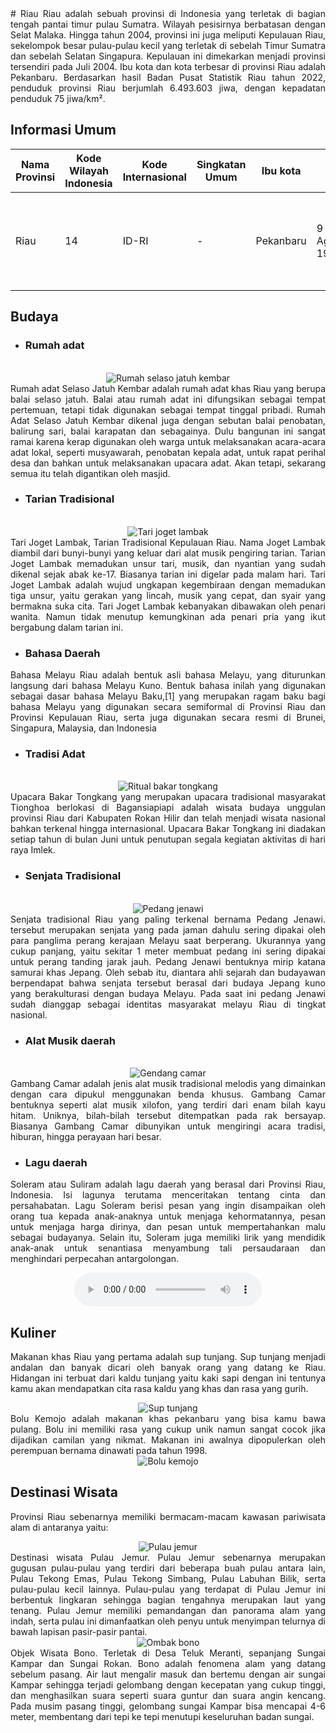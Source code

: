 <div align="justify">
   # Riau
   Riau adalah sebuah provinsi di Indonesia yang terletak di bagian tengah pantai timur pulau Sumatra. Wilayah pesisirnya berbatasan dengan Selat Malaka. Hingga tahun 2004, provinsi ini juga meliputi Kepulauan Riau, sekelompok besar pulau-pulau kecil yang terletak di sebelah Timur Sumatra dan sebelah Selatan Singapura. Kepulauan ini dimekarkan menjadi provinsi tersendiri pada Juli 2004. Ibu kota dan kota terbesar di provinsi Riau adalah Pekanbaru. Berdasarkan hasil Badan Pusat Statistik Riau tahun 2022, penduduk provinsi Riau berjumlah 6.493.603 jiwa, dengan kepadatan penduduk 75 jiwa/km².

   ## Informasi Umum
   | Nama Provinsi | Kode Wilayah Indonesia | Kode Internasional | Singkatan Umum | Ibu kota  | Hari Jadi      | Lambang                                                                                                                                            |
   |---------------|------------------------|--------------------|----------------|-----------|----------------|----------------------------------------------------------------------------------------------------------------------------------------------------|
   | Riau          | 14                     | ID-RI              | -              | Pekanbaru | 9 Agustus 1957 | <div align="center"><img alt="Lambang riau" width="150" src="https://upload.wikimedia.org/wikipedia/commons/0/0b/Coat_of_arms_of_Riau.svg"/></div> |

   ## Budaya

   - ### Rumah adat
   <br/>
   <div align="center"><img alt="Rumah selaso jatuh kembar" src="https://upload.wikimedia.org/wikipedia/commons/b/b4/Rumah_Adat_Balai_Selasar_Jatuh_Tunggal%2C_Rumah_Adat_Riau_di_Taman_Mini_Indonesia_Indah.jpg"/></div>
   Rumah adat Selaso Jatuh Kembar adalah rumah adat khas Riau yang berupa balai selaso jatuh. Balai atau rumah adat ini difungsikan sebagai tempat pertemuan, tetapi tidak digunakan sebagai tempat tinggal pribadi. Rumah Adat Selaso Jatuh Kembar dikenal juga dengan sebutan balai penobatan, balirung sari, balai karapatan dan sebagainya. Dulu bangunan ini sangat ramai karena kerap digunakan oleh warga untuk melaksanakan acara-acara adat lokal, seperti musyawarah, penobatan kepala adat, untuk rapat perihal desa dan bahkan untuk melaksanakan upacara adat. Akan tetapi, sekarang semua itu telah digantikan oleh masjid.
   
   - ### Tarian Tradisional
   <br/>
   <div align="center"><img alt="Tari joget lambak" src="https://asset.kompas.com/crops/NfjnlrX8PULiVvdq0OmDShdUDag=/172x0:870x465/750x500/data/photo/2021/03/10/60486b3397d96.png"/></div>
   Tari Joget Lambak, Tarian Tradisional Kepulauan Riau. Nama Joget Lambak diambil dari bunyi-bunyi yang keluar dari alat musik pengiring tarian. Tarian Joget Lambak memadukan unsur tari, musik, dan nyantian yang sudah dikenal sejak abak ke-17. Biasanya tarian ini digelar pada malam hari. Tari Joget Lambak adalah wujud ungkapan kegembiraan dengan memadukan tiga unsur, yaitu gerakan yang lincah, musik yang cepat, dan syair yang bermakna suka cita. Tari Joget Lambak kebanyakan dibawakan oleh penari wanita. Namun tidak menutup kemungkinan ada penari pria yang ikut bergabung dalam tarian ini.
   
   - ### Bahasa Daerah
   Bahasa Melayu Riau adalah bentuk asli bahasa Melayu, yang diturunkan langsung dari bahasa Melayu Kuno. Bentuk bahasa inilah yang digunakan sebagai dasar bahasa Melayu Baku,[1] yang merupakan ragam baku bagi bahasa Melayu yang digunakan secara semiformal di Provinsi Riau dan Provinsi Kepulauan Riau, serta juga digunakan secara resmi di Brunei, Singapura, Malaysia, dan Indonesia

   - ### Tradisi Adat
   <br/>
   <div align="center"><img alt="Ritual bakar tongkang" src="https://upload.wikimedia.org/wikipedia/commons/e/e6/Festival_bakar_tongkang_2019_yang_mendunia.jpg"/></div>
   Upacara Bakar Tongkang yang merupakan upacara tradisional masyarakat Tionghoa berlokasi di Bagansiapiapi adalah wisata budaya unggulan provinsi Riau dari Kabupaten Rokan Hilir dan telah menjadi wisata nasional bahkan terkenal hingga internasional. Upacara Bakar Tongkang ini diadakan setiap tahun di bulan Juni untuk penutupan segala kegiatan aktivitas di hari raya Imlek. 
   
   - ### Senjata Tradisional
   <br/>
   <div align="center"><img alt="Pedang jenawi" src="https://www.pinhome.id/blog/wp-content/uploads/2018/05/Pedang-Jenawi-Riau.jpg"/></div>
   Senjata tradisional Riau yang paling terkenal bernama Pedang Jenawi. tersebut merupakan senjata yang pada jaman dahulu sering dipakai oleh para panglima perang kerajaan Melayu saat berperang. Ukurannya yang cukup panjang, yaitu sekitar 1 meter membuat pedang ini sering dipakai untuk perang tanding jarak jauh. Pedang Jenawi bentuknya mirip katana samurai khas Jepang. Oleh sebab itu, diantara ahli sejarah dan budayawan berpendapat bahwa senjata tersebut berasal dari budaya Jepang kuno yang berakulturasi dengan budaya Melayu. Pada saat ini pedang Jenawi sudah dianggap sebagai identitas masyarakat melayu Riau di tingkat nasional.
   
   - ### Alat Musik daerah
   <br/>
   <div align="center"><img alt="Gendang camar" src="https://i0.wp.com/tambahpinter.com/wp-content/uploads/2020/06/Gambang-camar.jpeg"/></div>
   Gambang Camar adalah jenis alat musik tradisional melodis yang dimainkan dengan cara dipukul menggunakan benda khusus. Gambang Camar bentuknya seperti alat musik xilofon, yang terdiri dari enam bilah kayu hitam. Uniknya, bilah-bilah tersebut ditempatkan pada rak bersayap. Biasanya Gambang Camar dibunyikan untuk mengiringi acara tradisi, hiburan, hingga perayaan hari besar. 
   
   - ### Lagu daerah
   Soleram atau Suliram adalah lagu daerah yang berasal dari Provinsi Riau, Indonesia. Isi lagunya terutama menceritakan tentang cinta dan persahabatan. Lagu Soleram berisi pesan yang ingin disampaikan oleh orang tua kepada anak-anaknya untuk menjaga kehormatannya, pesan untuk menjaga harga dirinya, dan pesan untuk mempertahankan malu sebagai budayanya. Selain itu, Soleram juga memiliki lirik yang mendidik anak-anak untuk senantiasa menyambung tali persaudaraan dan menghindari perpecahan antargolongan.
   <br/>
   <div align="center"><audio controls src="https://upload.wikimedia.org/wikipedia/commons/6/6d/Riau_-_Soleram.wav"></audio></div>
   
   ## Kuliner
   Makanan khas Riau yang pertama adalah sup tunjang. Sup tunjang menjadi andalan dan banyak dicari oleh banyak orang yang datang ke Riau. Hidangan ini terbuat dari kaldu tunjang yaitu kaki sapi dengan ini tentunya kamu akan mendapatkan cita rasa kaldu yang khas dan rasa yang gurih.
   <br/>
   <div align="center"><img alt="Sup tunjang" src="https://cdn0-production-images-kly.akamaized.net/ZV88czix6t9xfyJzTH1F87nFmwI=/0x304:5472x3388/1200x675/filters:quality(75):strip_icc():format(webp)/kly-media-production/medias/3574764/original/090086000_1631855127-shutterstock_1767507431.jpg"/></div>
   Bolu Kemojo adalah makanan khas pekanbaru yang bisa kamu bawa pulang. Bolu ini memiliki rasa yang cukup unik namun sangat cocok jika dijadikan camilan yang nikmat. Makanan ini awalnya dipopulerkan oleh perempuan bernama dinawati pada tahun 1998.
   <br/>
   <div align="center"><img alt="Bolu kemojo" src="https://assets.indozone.id/content/2021/11/14/1xs5VDx/resep-mudah-membuat-bolu-kemojo-kue-manis-khas-melayu73_700.jpg"/></div>

   ## Destinasi Wisata
   Provinsi Riau sebenarnya memiliki bermacam-macam kawasan pariwisata alam di antaranya yaitu:
   <br/>
   <div align="center"><img alt="Pulau jemur" src="https://upload.wikimedia.org/wikipedia/commons/4/4f/Pulaujemur.jpg"/></div>
   Destinasi wisata Pulau Jemur. Pulau Jemur sebenarnya merupakan gugusan pulau-pulau yang terdiri dari beberapa buah pulau antara lain, Pulau Tekong Emas, Pulau Tekong Simbang, Pulau Labuhan Bilik, serta pulau-pulau kecil lainnya. Pulau-pulau yang terdapat di Pulau Jemur ini berbentuk lingkaran sehingga bagian tengahnya merupakan laut yang tenang. Pulau Jemur memiliki pemandangan dan panorama alam yang indah, serta pulau ini dimanfaatkan oleh penyu untuk menyimpan telurnya di bawah lapisan pasir-pasir pantai.
   <br/>
   <div align="center"><img alt="Ombak bono" src="https://upload.wikimedia.org/wikipedia/commons/4/4f/Ombak-bono-pelalawan-keajaiban-tuh.jpg"/></div>
   Objek Wisata Bono. Terletak di Desa Teluk Meranti, sepanjang Sungai Kampar dan Sungai Rokan. Bono adalah fenomena alam yang datang sebelum pasang. Air laut mengalir masuk dan bertemu dengan air sungai Kampar sehingga terjadi gelombang dengan kecepatan yang cukup tinggi, dan menghasilkan suara seperti suara guntur dan suara angin kencang. Pada musim pasang tinggi, gelombang sungai Kampar bisa mencapai 4-6 meter, membentang dari tepi ke tepi menutupi keseluruhan badan sungai.
</div>
